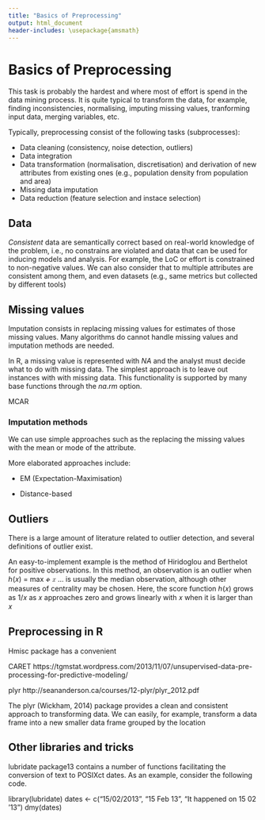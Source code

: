 ```yaml
---
title: "Basics of Preprocessing"
output: html_document
header-includes: \usepackage{amsmath}
---
```


# Basics of Preprocessing

This task is probably the hardest and where most of effort is spend in the data mining process. It is quite typical to transform the data, for example, finding inconsistencies, normalising, imputing missing values, tranforming input data, merging variables, etc.

Typically, preprocessing consist of the following tasks (subprocesses):
 
 + Data cleaning (consistency, noise detection, outliers)
 + Data integration
 + Data transformation  (normalisation, discretisation) and derivation of new attributes from existing ones (e.g., population density from population and area)
 + Missing data imputation
 + Data reduction (feature selection and instace selection)


## Data

*Consistent* data are semantically correct based on real-world knowledge of the problem, i.e., no constrains are violated and data that can be used for inducing models and analysis. For example, the LoC or effort is constrained to non-negative values. We can also consider that to multiple attributes are consistent among them, and even datasets (e.g., same metrics but collected by different tools)



## Missing values

Imputation consists in replacing missing values for estimates of those missing values. Many algorithms do cannot handle missing values and imputation methods are needed. 

In R, a missing value is represented with $NA$ and the analyst must decide what to do with missing data. The simplest approach is to leave out instances with with missing data. This functionality is supported by many base functions through the *na.rm* option.

MCAR

### Imputation methods

We can use simple approaches such as the replacing the missing values with the mean or mode of the attribute.

More elaborated approaches include:

  + EM (Expectation-Maximisation)

  + Distance-based


## Outliers

There is a large amount of literature related to outlier detection, and several definitions of outlier exist. 

An easy-to-implement example is the method of Hiridoglou and Berthelot  for positive observations.
In this method, an observation is an outlier when
ℎ(𝑥) = max ቆ 𝑥
...
is usually the median observation, although
other measures of centrality may be chosen. Here, the
score function ℎ(𝑥) grows as 1/𝑥 as 𝑥 approaches zero
and grows linearly with 𝑥 when it is larger than 𝑥

## Preprocessing in R

Hmisc package has a convenient 


CARET 
https://tgmstat.wordpress.com/2013/11/07/unsupervised-data-pre-processing-for-predictive-modeling/

plyr
http://seananderson.ca/courses/12-plyr/plyr_2012.pdf

The plyr (Wickham, 2014) package provides a clean and consistent approach to transforming
data. We can easily, for example, transform a data frame into a new smaller data frame grouped
by the location



## Other libraries and tricks

lubridate package13 contains a number of functions facilitating the conversion of text to
POSIXct dates. As an example, consider the following code.

library(lubridate)
dates <- c("15/02/2013", "15 Feb 13", "It happened on 15 02 '13")
dmy(dates)

